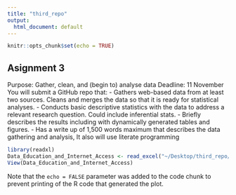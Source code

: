 ```yaml
---
title: "third_repo"
output:
  html_document: default
---
```


```r
knitr::opts_chunk$set(echo = TRUE)
```

## Asignment 3
Purpose: Gather, clean, and (begin to) analyse data
Deadline: 11 November
You will submit a GitHub repo that:
- Gathers web-based data from at least two sources. Cleans and merges the data so that it is ready for statistical analyses.
- Conducts basic descriptive statistics with the data to address a relevant research question. Could include inferential stats.
- Briefly describes the results including with dynamically generated tables and figures.
- Has a write up of 1,500 words maximum that describes the data gathering and analysis, It also will use literate programming




```r
library(readxl)
Data_Education_and_Internet_Access <- read_excel("~/Desktop/third_repo/Data Education and Internet Access.xlsx")
View(Data_Education_and_Internet_Access)
```


Note that the `echo = FALSE` parameter was added to the code chunk to prevent printing of the R code that generated the plot.
